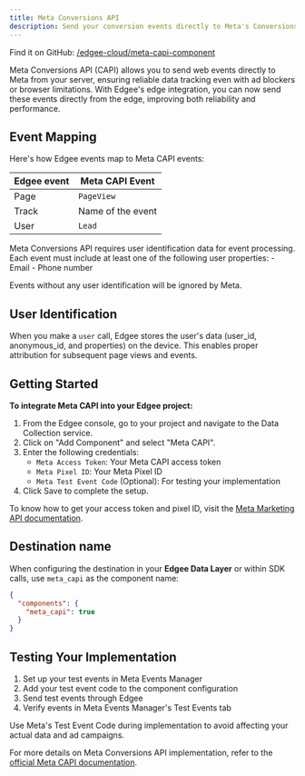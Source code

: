 ```yaml
---
title: Meta Conversions API
description: Send your conversion events directly to Meta's Conversions API (CAPI), **now at the edge**.
---
```



<EdgeeSdk />

Find it on GitHub: [<Icon icon="github" iconType="solid" /> /edgee-cloud/meta-capi-component](https://github.com/edgee-cloud/meta-capi-component)

Meta Conversions API (CAPI) allows you to send web events directly to Meta from your server, ensuring reliable data tracking even with ad blockers or browser limitations. With Edgee's edge integration, you can now send these events directly from the edge, improving both reliability and performance.


## Event Mapping

Here's how Edgee events map to Meta CAPI events:

| Edgee event | Meta CAPI Event |
|-------------|----------------|
| Page        | `PageView`       |
| Track       | Name of the event |
| User        | `Lead`           |


<Warning>
  Meta Conversions API requires user identification data for event processing. Each event must include at least one of the following user properties:
  - Email
  - Phone number

  Events without any user identification will be ignored by Meta.
</Warning>

## User Identification

When you make a `user` call, Edgee stores the user's data (user_id, anonymous_id, and properties) on the device. This enables proper attribution for subsequent page views and events.


## Getting Started

**To integrate Meta CAPI into your Edgee project:**

1. From the Edgee console, go to your project and navigate to the Data Collection service.
2. Click on "Add Component" and select "Meta CAPI".
3. Enter the following credentials:
   - `Meta Access Token`: Your Meta CAPI access token
   - `Meta Pixel ID`: Your Meta Pixel ID
   - `Meta Test Event Code` (Optional): For testing your implementation
4. Click Save to complete the setup.

To know how to get your access token and pixel ID, visit the [Meta Marketing API documentation](https://developers.facebook.com/docs/marketing-api/conversions-api/get-started).

## Destination name

When configuring the destination in your **Edgee Data Layer** or within SDK calls, use `meta_capi` as the component name:

```json
{
  "components": {
    "meta_capi": true
  }
}
```

## Testing Your Implementation

1. Set up your test events in Meta Events Manager
2. Add your test event code to the component configuration
3. Send test events through Edgee
4. Verify events in Meta Events Manager's Test Events tab

<Note>
  Use Meta's Test Event Code during implementation to avoid affecting your actual data and ad campaigns.
</Note>

For more details on Meta Conversions API implementation, refer to the 
[official Meta CAPI documentation](https://developers.facebook.com/docs/marketing-api/conversions-api/).
